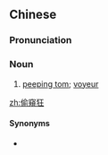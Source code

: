 {{also|偷窥狂}}
==Chinese==
{{zh-forms|s=偷窥狂|type=21}}

===Pronunciation===
{{zh-pron
|m=tōukuīkuáng
|c=tau1 kwai1 kong4
|cat=n
}}

===Noun===
{{zh-noun}}

# [[peeping tom]]; [[voyeur]]

[[zh:偷窺狂]]

====Synonyms====
* {{zh-l|偷窺者}}